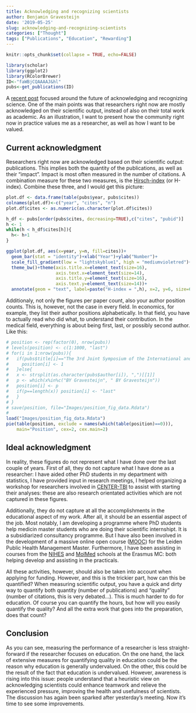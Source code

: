 ```yaml
---
title: Acknowledging and recognizing scientists
author: Benjamin Gravesteijn
date: '2019-05-25'
slug: acknowledging-and-recognizing-scientists
categories: ["Thought"]
tags: ["Publications", "Education", "Rewarding"]
---
```


```r
knitr::opts_chunk$set(collapse = TRUE, echo=FALSE)

library(scholar)
library(ggplot2)
library(RColorBrewer)
ID<-"faWBjCQAAAAJ&hl"
pubs<-get_publications(ID)
```


A [recent post](https://bgravesteijn.netlify.com/2019/05/24/evolution-or-revolution/) focused around the future of acknowledging and recognizing science. One of the main points was that researchers right now are mostly acknowledged on their scientific output, instead of also on their total work as academic. As an illustration, I want to present how the community right now in practice values me as a researcher, as well as how I want to be valued.

## Current acknowledgment
Researchers right now are acknowledged based on their scientific output: publications. This implies both the quantity of the publications, as well as their "impact". Impact is most often measured in the number of citations. A combination measure for these two measures, is the [Hirsch-index](https://en.wikipedia.org/wiki/H-index) (or H-index). Combine these three, and I would get this picture:

```r
plot.df <- data.frame(table(pubs$year, pubs$cites))
colnames(plot.df)<-c("year", "cites", "n")
plot.df$cites <- as.numeric(as.character(plot.df$cites))

h_df <- pubs[order(pubs$cites, decreasing=TRUE),c("cites", "pubid")]
h <- 1
while(h < h_df$cites[h]){
  h<- h+1
}

ggplot(plot.df, aes(x=year, y=n, fill=cites))+
  geom_bar(stat = "identity")+xlab("Year")+ylab("Number")+
  scale_fill_gradient(low = "lightskyblue1", high = "mediumvioletred")+
  theme_bw()+theme(axis.title.x=element_text(size=16),
                   axis.text.x=element_text(size=14),
                   axis.title.y=element_text(size=16),
                   axis.text.y=element_text(size=14))+
  annotate(geom = "text", label=paste("H-index = ",h), x=2, y=6, size=6)
```

Additionaly, not only the figures per paper count, also your author position counts. This is, however, not the case in every field. In economics, for example, they list their author positions alphabetically. In that field, you have to actually read who did what, to understand their contribution. In the medical field, everything is about being first, last, or possibly second author. Like this:

```r
# position <- rep(factor(0), nrow(pubs))
# levels(position) <- c(1:1000, "last")
# for(i in 1:nrow(pubs)){
#   if(pubs$title[i]=="The 3rd Joint Symposium of the International and National Neurotrauma Societies and AANS/CNS Section on Neurotrauma and Critical Care August 11–16, 2018 Toronto, Canada"){
#     position[i] <- 1
#   }else{
#   x <- strsplit(as.character(pubs$author[i]), ",")[[1]]
#   p <- which(x%in%c("BY Gravesteijn", " BY Gravesteijn"))
#   position[i] <- p
#   if(p==length(x)) position[i] <- "last"
#   }
# }
# save(position, file="Images/position_fig_data.Rdata")
# 
load("Images/position_fig_data.Rdata")
pie(table(position, exclude = names(which(table(position)==0))), 
    main="Position", cex=2, cex.main=2)
```

## Ideal acknowledgment
In reality, these figures do not represent what I have done over the last couple of years. First of all, they do not capture what I have done as a researcher: I have aided other PhD students in my department with statistics, I have provided input in research meetings, I helped organizing a workshop for researchers involved in [CENTER-TBI](https://www.center-tbi.eu/) to assist with starting their analyses: these are also research orientated activities which are not captured in these figures.

Additionally, they do not capture at all the accomplishments in the educational aspect of my work. After all, it should be an essential aspect of the job. Most notably, I am developing a programme where PhD students help medicin master students who are doing their scientific internshipt. It is a subsidiarized consultancy programme. But I have also been involved in the development of a massive online open course ([MOOC](https://en.wikipedia.org/wiki/Massive_open_online_course)) for the Leiden Public Health Management Master. Furthermore, I have been assisting in courses from the [NIHES](http://www.nihes.com/) and [MolMed](https://www.molmed.nl/) schools at the Erasmus MC: both helping develop and assisting in the practicals. 

All these activities, however, should also be taken into account when applying for funding. However, and this is the trickier part, how can this be quantified? When measuring scientific output, you have a quick and dirty way to quantify both quantity (number of publications) and "quality" (number of citations, this is very debated...). This is much harder to do for education. Of course you can quantify the hours, but how will you easily quantify the quality? And all the extra work that goes into the preparation, does that count? 

## Conclusion
As you can see, measuring the performance of a researcher is less straight-forward if the researcher focuses on education. On the one hand, the lack of extensive measures for quantifying quality in education could be the reason why education is generally undervalued. On the other,  this could be the result of the fact that education is undervalued. However, awareness is rising into this issue: people understand that a heuristic view on acknowledging scientists could enhance teamwork and relieve the experienced pressure, improving the health and usefulness of scientists. The discussion has again been sparked after yesterday's meeting. Now it's time to see some improvements. 
